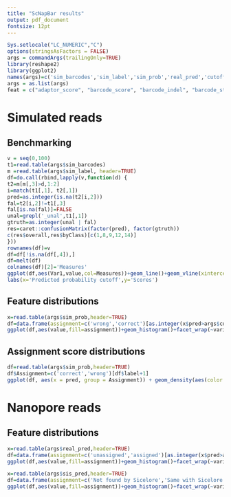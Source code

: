 ```yaml
---
title: "ScNapBar results"
output: pdf_document
fontsize: 12pt
---
```

```r
Sys.setlocale("LC_NUMERIC","C")
options(stringsAsFactors = FALSE)
args = commandArgs(trailingOnly=TRUE)
library(reshape2)
library(ggplot2)
names(args)=c('sim_barcodes','sim_label','sim_prob','real_pred','cutoff','sis_pred')
args = as.list(args)
feat = c("adaptor_score", "barcode_score", "barcode_indel", "barcode_start", "barcode_mismatch", "umi_length", "polyT_length")
```

# Simulated reads
## Benchmarking
```r
v = seq(0,100)
t1=read.table(args$sim_barcodes)
m =read.table(args$sim_label, header=TRUE)
df=do.call(rbind,lapply(v,function(d) {
t2=m[m[,3]>d,1:2]
i=match(t1[,1], t2[,1])
pred=as.integer(is.na(t2[i,2]))
fal=t2[i,2]!=t1[,3]
fal[is.na(fal)]=FALSE
unal=grepl('_unal',t1[,1])
gtruth=as.integer(unal | fal)
res=caret::confusionMatrix(factor(pred), factor(gtruth))
c(res$overall,res$byClass)[c(1,8,9,12,14)]
}))
rownames(df)=v
df=df[!is.na(df[,4]),]
df=melt(df)
colnames(df)[2]='Measures'
ggplot(df,aes(Var1,value,col=Measures))+geom_line()+geom_vline(xintercept=args$cutoff, linetype=4)+
labs(x='Predicted probability cutoff',y='Scores')
```

## Feature distributions
```r
x=read.table(args$sim_prob,header=TRUE)
df=data.frame(assignment=c('wrong','correct')[as.integer(x$pred>args$cutoff)+1],melt(x[,feat],id.vars=NULL))
ggplot(df,aes(value,fill=assignment))+geom_histogram()+facet_wrap(~variable,scale="free")
```

## Assignment score distributions
```r
df=read.table(args$sim_prob,header=TRUE)
df$Assignment=c('correct','wrong')[df$label+1]
ggplot(df, aes(x = pred, group = Assignment)) + geom_density(aes(color = Assignment))+ labs(x='Scores', y='Density')
```

# Nanopore reads
## Feature distributions
```r
x=read.table(args$real_pred,header=TRUE)
df=data.frame(assignment=c('unassigned','assigned')[as.integer(x$pred>args$cutoff)+1],melt(x[,feat],id.vars=NULL))
ggplot(df,aes(value,fill=assignment))+geom_histogram()+facet_wrap(~variable,scale="free")
```

```r
x=read.table(args$sis_pred,header=TRUE)
df=data.frame(assignment=c('Not found by Sicelore','Same with Sicelore','Diff. with Sicelore')[x$X.1+2],melt(x[,feat],id.vars=NULL))
ggplot(df,aes(value,fill=assignment))+geom_histogram()+facet_wrap(~variable,scale="free")+ labs(x='Feature distributions compared with Sicelore')
```
